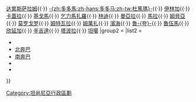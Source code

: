 {{Navbox
|name  = 坦尚尼亞行政區劃
|title = [[File:Coat of arms of Tanzania.svg|12px]] [[坦尚尼亞]][[坦尚尼亞行政區劃|行政區劃]]
|image = [[Image:Flag of Tanzania.svg|border|70px|Flag of Tanzania]]
|listclass = hlist
|group1     = 大陸地區
|list1 = <div>
[[阿鲁沙区|阿鲁沙]]{{·}} [[达累斯萨拉姆区|达累斯萨拉姆]]{{·}} [[多多馬區|-{zh:多多馬;zh-hans:多多马;zh-tw:杜篤瑪}-]]{{·}} [[伊林加區|伊林加]]{{·}} [[卡蓋拉區|卡蓋拉]]{{·}} [[基戈馬區|基戈馬]]{{·}} [[乞力馬扎羅區|乞力馬扎羅]]{{·}} [[林迪區|林迪]]{{·}} [[曼亞拉區|曼亞拉]]{{·}} [[馬拉區|馬拉]]{{·}} [[姆貝亞區|姆貝亞]]{{·}} [[莫罗戈罗区|莫罗戈罗]]{{·}} [[姆特瓦拉區|姆特瓦拉]]{{·}} [[姆萬扎區|姆萬扎]]{{·}} [[濱海區|濱海]]{{·}} [[魯夸區|魯-{夸}-]]{{·}} [[魯伍馬區|魯伍馬]]{{·}} [[欣延加區|欣延加]]{{·}} [[辛吉達區|辛吉達]]{{·}} [[塔波拉區|塔波拉]]{{·}} [[坦噶区|坦噶]]
|group2     =  {{nowrap|{{flag|Zanzibar}}}}
|list2 = 
*{{le|桑給巴爾市西區|Mjini Magharibi Region}}
*[[北奔巴區|北奔巴]]
*[[南奔巴區|南奔巴]]
*{{le|北桑給巴爾區|Unguja North Region}}
*{{le|南桑給巴爾區|Unguja South Region}}
</div>
}}<noinclude>
[[Category:坦尚尼亞行政區劃]]
</noinclude>